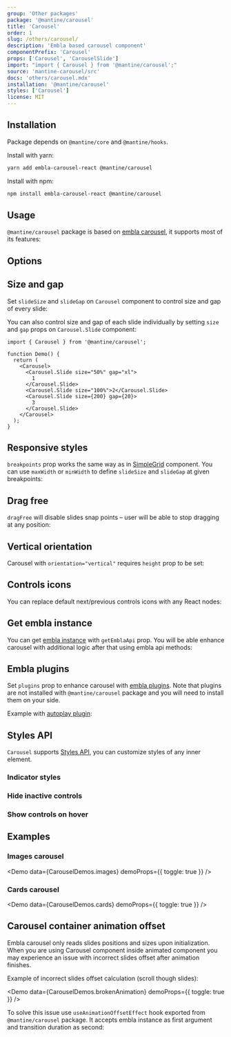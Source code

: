 ```yaml
---
group: 'Other packages'
package: '@mantine/carousel'
title: 'Carousel'
order: 1
slug: /others/carousel/
description: 'Embla based carousel component'
componentPrefix: 'Carousel'
props: ['Carousel', 'CarouselSlide']
import: "import { Carousel } from '@mantine/carousel';"
source: 'mantine-carousel/src'
docs: 'others/carousel.mdx'
installation: '@mantine/carousel'
styles: ['Carousel']
license: MIT
---
```



## Installation

Package depends on `@mantine/core` and `@mantine/hooks`.

Install with yarn:

```bash
yarn add embla-carousel-react @mantine/carousel
```

Install with npm:

```bash
npm install embla-carousel-react @mantine/carousel
```

## Usage

`@mantine/carousel` package is based on [embla carousel](https://www.embla-carousel.com/),
it supports most of its features:

<Demo data={CarouselDemos.usage} />

## Options

<Demo data={CarouselDemos.configurator} />

## Size and gap

Set `slideSize` and `slideGap` on `Carousel` component to control size and gap of every slide:

<Demo data={CarouselDemos.multiple} />

You can also control size and gap of each slide individually by setting `size` and `gap` props
on `Carousel.Slide` component:

```tsx
import { Carousel } from '@mantine/carousel';

function Demo() {
  return (
    <Carousel>
      <Carousel.Slide size="50%" gap="xl">
        1
      </Carousel.Slide>
      <Carousel.Slide size="100%">2</Carousel.Slide>
      <Carousel.Slide size={200} gap={20}>
        3
      </Carousel.Slide>
    </Carousel>
  );
}
```

## Responsive styles

`breakpoints` prop works the same way as in [SimpleGrid](/core/simple-grid/) component.
You can use `maxWidth` or `minWidth` to define `slideSize` and `slideGap` at given breakpoints:

<Demo data={CarouselDemos.breakpoints} />

## Drag free

`dragFree` will disable slides snap points – user will be able to stop dragging at any position:

<Demo data={CarouselDemos.dragFree} />

## Vertical orientation

Carousel with `orientation="vertical"` requires `height` prop to be set:

<Demo data={CarouselDemos.vertical} />

## Controls icons

You can replace default next/previous controls icons with any React nodes:

<Demo data={CarouselDemos.icons} />

## Get embla instance

You can get [embla instance](https://www.embla-carousel.com/api/methods/) with `getEmblaApi` prop.
You will be able enhance carousel with additional logic after that using embla api methods:

<Demo data={CarouselDemos.progress} />

## Embla plugins

Set `plugins` prop to enhance carousel with [embla plugins](https://www.embla-carousel.com/plugins/).
Note that plugins are not installed with `@mantine/carousel` package and you will need to
install them on your side.

Example with [autoplay plugin](https://www.embla-carousel.com/plugins/autoplay/):

<Demo data={CarouselDemos.autoplay} />

## Styles API

`Carousel` supports [Styles API](/styles/styles-api/), you can customize styles of any inner element.

### Indicator styles

<Demo data={CarouselDemos.indicatorStyles} />

### Hide inactive controls

<Demo data={CarouselDemos.controlsStyles} />

### Show controls on hover

<Demo data={CarouselDemos.controlsHover} />

## Examples

### Images carousel

<Demo data={CarouselDemos.images} demoProps={{ toggle: true }} />

### Cards carousel

<Demo data={CarouselDemos.cards} demoProps={{ toggle: true }} />

## Carousel container animation offset

Embla carousel only reads slides positions and sizes upon initialization. When you are using Carousel
component inside animated component you may experience an issue with incorrect slides offset after
animation finishes.

Example of incorrect slides offset calculation (scroll though slides):

<Demo data={CarouselDemos.brokenAnimation} demoProps={{ toggle: true }} />

To solve this issue use `useAnimationOffsetEffect` hook exported from `@mantine/carousel` package.
It accepts embla instance as first argument and transition duration as second:

<Demo data={CarouselDemos.animationOffset} />
